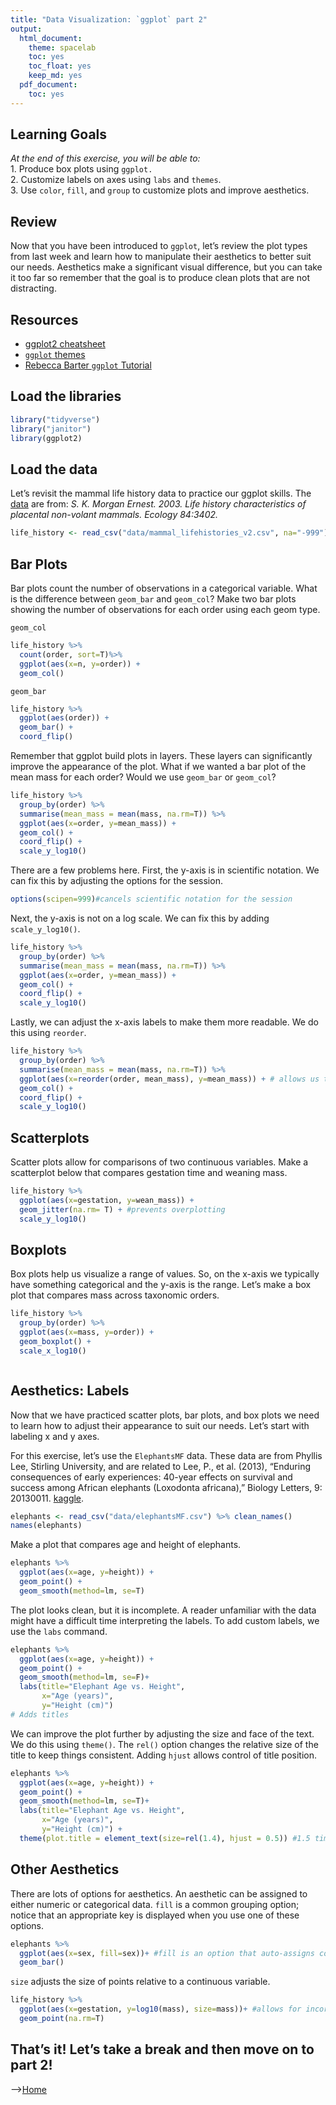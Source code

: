 ```yaml
---
title: "Data Visualization: `ggplot` part 2"
output:
  html_document: 
    theme: spacelab
    toc: yes
    toc_float: yes
    keep_md: yes
  pdf_document:
    toc: yes
---
```


## Learning Goals
*At the end of this exercise, you will be able to:*    
1. Produce box plots using `ggplot.`  
2. Customize labels on axes using `labs` and `themes`.  
3. Use `color`, `fill`, and `group` to customize plots and improve aesthetics.  

## Review
Now that you have been introduced to `ggplot`, let's review the plot types from last week and learn how to manipulate their aesthetics to better suit our needs. Aesthetics make a significant visual difference, but you can take it too far so remember that the goal is to produce clean plots that are not distracting.  

## Resources
- [ggplot2 cheatsheet](https://www.rstudio.com/wp-content/uploads/2015/03/ggplot2-cheatsheet.pdf)
- [`ggplot` themes](https://ggplot2.tidyverse.org/reference/ggtheme.html)
- [Rebecca Barter `ggplot` Tutorial](http://www.rebeccabarter.com/blog/2017-11-17-ggplot2_tutorial/)

## Load the libraries
```r
library("tidyverse")
library("janitor")
library(ggplot2)
```

## Load the data
Let's revisit the mammal life history data to practice our ggplot skills. The [data](http://esapubs.org/archive/ecol/E084/093/) are from: *S. K. Morgan Ernest. 2003. Life history characteristics of placental non-volant mammals. Ecology 84:3402.*
```r
life_history <- read_csv("data/mammal_lifehistories_v2.csv", na="-999") %>% clean_names()
```

## Bar Plots
Bar plots count the number of observations in a categorical variable. What is the difference between `geom_bar` and `geom_col`? Make two bar plots showing the number of observations for each order using each geom type.

`geom_col`
```r
life_history %>%
  count(order, sort=T)%>%
  ggplot(aes(x=n, y=order)) +
  geom_col()
```

`geom_bar`
```r
life_history %>%
  ggplot(aes(order)) +
  geom_bar() +
  coord_flip()
```

Remember that ggplot build plots in layers. These layers can significantly improve the appearance of the plot. What if we wanted a bar plot of the mean mass for each order? Would we use `geom_bar` or `geom_col`?  
```r
life_history %>%
  group_by(order) %>%
  summarise(mean_mass = mean(mass, na.rm=T)) %>%
  ggplot(aes(x=order, y=mean_mass)) +
  geom_col() +
  coord_flip() +
  scale_y_log10()
```

There are a few problems here. First, the y-axis is in scientific notation. We can fix this by adjusting the options for the session.
```r
options(scipen=999)#cancels scientific notation for the session
```

Next, the y-axis is not on a log scale. We can fix this by adding `scale_y_log10()`.
```r
life_history %>%
  group_by(order) %>%
  summarise(mean_mass = mean(mass, na.rm=T)) %>%
  ggplot(aes(x=order, y=mean_mass)) +
  geom_col() +
  coord_flip() +
  scale_y_log10()
```

Lastly, we can adjust the x-axis labels to make them more readable. We do this using `reorder`.
```r
life_history %>%
  group_by(order) %>%
  summarise(mean_mass = mean(mass, na.rm=T)) %>%
  ggplot(aes(x=reorder(order, mean_mass), y=mean_mass)) + # allows us to reorder x-axis by mean mass
  geom_col() +
  coord_flip() +
  scale_y_log10()
```

## Scatterplots
Scatter plots allow for comparisons of two continuous variables. Make a scatterplot below that compares gestation time and weaning mass.
```r
life_history %>%
  ggplot(aes(x=gestation, y=wean_mass)) +
  geom_jitter(na.rm= T) + #prevents overplotting
  scale_y_log10()
```

## Boxplots
Box plots help us visualize a range of values. So, on the x-axis we typically have something categorical and the y-axis is the range. Let's make a box plot that compares mass across taxonomic orders.
```r
life_history %>%
  group_by(order) %>%
  ggplot(aes(x=mass, y=order)) + 
  geom_boxplot() +
  scale_x_log10()
```

```r

```

## Aesthetics: Labels
Now that we have practiced scatter plots, bar plots, and box plots we need to learn how to adjust their appearance to suit our needs. Let's start with labeling x and y axes.  

For this exercise, let's use the `ElephantsMF` data. These data are from Phyllis Lee, Stirling University, and are related to Lee, P., et al. (2013), "Enduring consequences of early experiences: 40-year effects on survival and success among African elephants (Loxodonta africana)," Biology Letters, 9: 20130011. [kaggle](https://www.kaggle.com/mostafaelseidy/elephantsmf).
```r
elephants <- read_csv("data/elephantsMF.csv") %>% clean_names()
names(elephants)
```

Make a plot that compares age and height of elephants.
```r
elephants %>%
  ggplot(aes(x=age, y=height)) +
  geom_point() +
  geom_smooth(method=lm, se=T)
```

The plot looks clean, but it is incomplete. A reader unfamiliar with the data might have a difficult time interpreting the labels. To add custom labels, we use the `labs` command.
```r
elephants %>% 
  ggplot(aes(x=age, y=height)) + 
  geom_point() + 
  geom_smooth(method=lm, se=F)+
  labs(title="Elephant Age vs. Height",
       x="Age (years)",
       y="Height (cm)") 
# Adds titles 
```

We can improve the plot further by adjusting the size and face of the text. We do this using `theme()`. The `rel()` option changes the relative size of the title to keep things consistent. Adding `hjust` allows control of title position.
```r
elephants %>% 
  ggplot(aes(x=age, y=height)) + 
  geom_point() + 
  geom_smooth(method=lm, se=T)+
  labs(title="Elephant Age vs. Height",
       x="Age (years)",
       y="Height (cm)") +
  theme(plot.title = element_text(size=rel(1.4), hjust = 0.5)) #1.5 times bigger relative to x-y axis, hjust is for title position
```

## Other Aesthetics
There are lots of options for aesthetics. An aesthetic can be assigned to either numeric or categorical data. `fill` is a common grouping option; notice that an appropriate key is displayed when you use one of these options.
```r
elephants %>% 
  ggplot(aes(x=sex, fill=sex))+ #fill is an option that auto-assigns colors
  geom_bar()
```

`size` adjusts the size of points relative to a continuous variable.
```r
life_history %>% 
  ggplot(aes(x=gestation, y=log10(mass), size=mass))+ #allows for incorpration of a 3rd vairable , can nest "scale_y_log10"command into the aes() part of setup
  geom_point(na.rm=T)
```
## That's it! Let's take a break and then move on to part 2!  

-->[Home](https://jmledford3115.github.io/datascibiol/)